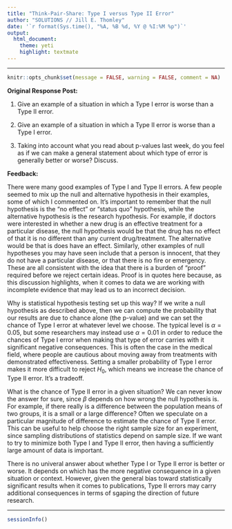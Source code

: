 ```yaml
---
title: "Think-Pair-Share: Type I versus Type II Error"
author: "SOLUTIONS // Jill E. Thomley"
date: '`r format(Sys.time(), "%A, %B %d, %Y @ %I:%M %p")`'
output: 
  html_document: 
    theme: yeti
    highlight: textmate
---
```


***
```r
knitr::opts_chunk$set(message = FALSE, warning = FALSE, comment = NA)
```

**Original Response Post:** 

1) Give an example of a situation in which a Type I error is worse than a Type II error.

2) Give an example of a situation in which a Type II error is worse than a Type I error.

3) Taking into account what you read about p-values last week, do you feel as if we can make a general statement about which type of error is generally better or worse? Discuss.

**Feedback:**

There were many good examples of Type I and Type II errors. A few people seemed to mix up the null and alternative hypothesis in their examples, some of which I commented on. It's important to remember that the null hypothesis is the "no effect" or "status quo" hypothesis, while the alternative hypothesis is the research hypothesis. For example, if doctors were interested in whether a new drug is an effective treatment for a particular disease, the null hypothesis would be that the drug has no effect of that it is no different than any current drug/treatment. The alternative would be that is does have an effect. Similarly, other examples of null hypotheses you may have seen include that a person is innocent, that they do not have a particular disease, or that there is no fire or emergency. These are all consistent with the idea that there is a burden of "proof" required before we reject certain ideas. Proof is in quotes here because, as this discussion highlights, when it comes to data we are working with incomplete evidence that may lead us to an incorrect decision.

Why is statistical hypothesis testing set up this way? If we write a null hypothesis as described above, then we can compute the probability that our results are due to chance alone (the p-value) and we can set the chance of Type I error at whatever level we choose. The typical level is $\alpha = 0.05$, but some researchers may instead use $\alpha = 0.01$ in order to reduce the chances of Type I error when making that type of error carries with it significant negative consequences. This is often the case in the medical field, where people are cautious about moving away from treatments with demonstrated effectiveness. Setting a smaller probability of Type I error makes it more difficult to reject $H_0$, which means we increase the chance of Type II error. It's a tradeoff.

What is the chance of Type II error in a given situation? We can never know the answer for sure, since $\beta$ depends on how wrong the null hypothesis is. For example, if there really is a difference between the population means of two groups, it is a small or a large difference? Often we speculate on a particular magnitude of difference to estimate the chance of Type II error. This can be useful to help choose the right sample size for an experiment, since sampling distributions of statistics depend on sample size. If we want to try to minimize both Type I and Type II error, then having a sufficiently large amount of data is important.  

There is no univeral answer about whether Type I or Type II error is better or worse. It depends on which has the more negative consequence in a given situation or context. However, given the general bias toward statistically significant results when it comes to publications, Type II errors may carry additional consequences in terms of sgaping the direction of future research. 


***
```r
sessionInfo()
```

